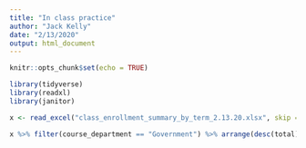```yaml
---
title: "In class practice"
author: "Jack Kelly"
date: "2/13/2020"
output: html_document
---
```


```r
knitr::opts_chunk$set(echo = TRUE)
```

```r

library(tidyverse)
library(readxl)
library(janitor)

x <- read_excel("class_enrollment_summary_by_term_2.13.20.xlsx", skip = 3) %>% clean_names()

x %>% filter(course_department == "Government") %>% arrange(desc(total)) %>% select(course_title, course_name, total)

```
